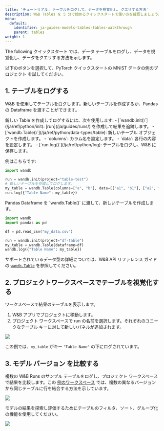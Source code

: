 ```yaml
---
title: 'チュートリアル: テーブルをログして、データを視覚化し、クエリする方法'
description: W&B Tables を 5 分で始めるクイックスタートで使い方を確認しましょう。
menu:
  default:
    identifier: ja-guides-models-tables-tables-walkthrough
    parent: tables
weight: 1
---
```


The following クイックスタート では、データ テーブルをログし、データを視覚化し、データをクエリする方法を示します。

以下のボタンを選択して、PyTorch クイックスタートの MNIST データの例のプロジェクト を試してください。

## 1. テーブルをログする
W&B を使用してテーブルをログします。新しいテーブルを作成するか、Pandas の Dataframe を渡すことができます。

<Tabs>
<Tab title="テーブルを作成する">
新しい Table を作成してログするには、次を使用します:
- [`wandb.init()`](/ja/ref/python/init): [run](/ja/guides/runs/) を作成して結果を追跡します。
- [`wandb.Table()`](/ja/ref/python/data-types/table): 新しいテーブル オブジェクトを作成します。
  - `columns`: カラム名を設定します。
  - `data`: 各行の内容を設定します。
- [`run.log()`](/ja/ref/python/log): テーブルをログし、W&B に保存します。

例はこちらです:
```python
import wandb

run = wandb.init(project="table-test")
# 新しいテーブルを作成してログします。
my_table = wandb.Table(columns=["a", "b"], data=[["a1", "b1"], ["a2", "b2"]])
run.log({"Table Name": my_table})
```
</Tab>
<Tab title="Pandas Dataframe">
Pandas Dataframe を `wandb.Table()` に渡して、新しいテーブルを作成します。

```python
import wandb
import pandas as pd

df = pd.read_csv("my_data.csv")

run = wandb.init(project="df-table")
my_table = wandb.Table(dataframe=df)
wandb.log({"Table Name": my_table})
```

サポートされているデータ型の詳細については、W&B API リファレンス ガイドの [`wandb.Table`](/ja/ref/python/data-types/table) を参照してください。
</Tab>
</Tabs>

## 2. プロジェクトワークスペースでテーブルを視覚化する

ワークスペースで結果のテーブルを表示します。

1. W&B アプリでプロジェクトに移動します。
2. プロジェクト ワークスペースで run の名前を選択します。それぞれのユニークなテーブル キーに対して新しいパネルが追加されます。

<Frame>
    <img src="/images/data_vis/wandb_demo_logged_sample_table.png"  />
</Frame>

この例では、`my_table` がキー `"Table Name"` の下にログされています。

## 3. モデル バージョン を比較する

複数の W&B Runs のサンプル テーブルをログし、プロジェクト ワークスペースで結果を比較します。この [例のワークスペース](https://wandb.ai/carey/table-test?workspace=user-carey) では、複数の異なるバージョンから同じテーブルに行を結合する方法を示しています。

<Frame>
    <img src="/images/data_vis/wandb_demo_toggle_on_and_off_cross_run_comparisons_in_tables.gif"  />
</Frame>

モデルの結果を探索し評価するためにテーブルのフィルタ、ソート、グループ化の機能を使用してください。

<Frame>
    <img src="/images/data_vis/wandb_demo_filter_on_a_table.png"  />
</Frame>